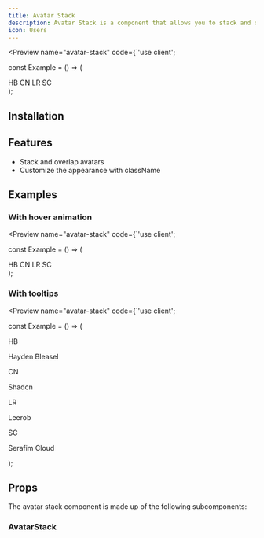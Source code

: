 ```yaml
---
title: Avatar Stack
description: Avatar Stack is a component that allows you to stack and overlap avatars.
icon: Users
---
```



<Preview name="avatar-stack" code={`'use client';


const Example = () => (
  <div className="flex h-screen w-full items-center justify-center bg-secondary p-8">
    <AvatarStack>
      <Avatar>
        <AvatarImage src="https://github.com/haydenbleasel.png" />
        <AvatarFallback>HB</AvatarFallback>
      </Avatar>
      <Avatar>
        <AvatarImage src="https://github.com/shadcn.png" />
        <AvatarFallback>CN</AvatarFallback>
      </Avatar>
      <Avatar>
        <AvatarImage src="https://github.com/leerob.png" />
        <AvatarFallback>LR</AvatarFallback>
      </Avatar>
      <Avatar>
        <AvatarImage src="https://github.com/serafimcloud.png" />
        <AvatarFallback>SC</AvatarFallback>
      </Avatar>
    </AvatarStack>
  </div>
);


## Installation

<Installer packageName="avatar-stack" />

## Features

- Stack and overlap avatars
- Customize the appearance with className

## Examples

### With hover animation

<Preview name="avatar-stack" code={`'use client';


const Example = () => (
  <div className="flex h-screen w-full items-center justify-center bg-secondary p-8">
    <AvatarStack animate>
      <Avatar>
        <AvatarImage src="https://github.com/haydenbleasel.png" />
        <AvatarFallback>HB</AvatarFallback>
      </Avatar>
      <Avatar>
        <AvatarImage src="https://github.com/shadcn.png" />
        <AvatarFallback>CN</AvatarFallback>
      </Avatar>
      <Avatar>
        <AvatarImage src="https://github.com/leerob.png" />
        <AvatarFallback>LR</AvatarFallback>
      </Avatar>
      <Avatar>
        <AvatarImage src="https://github.com/serafimcloud.png" />
        <AvatarFallback>SC</AvatarFallback>
      </Avatar>
    </AvatarStack>
  </div>
);


### With tooltips

<Preview name="avatar-stack" code={`'use client';


const Example = () => (
  <TooltipProvider>
    <div className="flex h-screen w-full items-center justify-center bg-secondary p-8">
      <AvatarStack>
        <Tooltip delayDuration={0}>
          <TooltipTrigger asChild>
            <Avatar>
              <AvatarImage src="https://github.com/haydenbleasel.png" />
              <AvatarFallback>HB</AvatarFallback>
            </Avatar>
          </TooltipTrigger>
          <TooltipContent>
            <p>Hayden Bleasel</p>
          </TooltipContent>
        </Tooltip>
        <Tooltip delayDuration={0}>
          <TooltipTrigger asChild>
            <Avatar>
              <AvatarImage src="https://github.com/shadcn.png" />
              <AvatarFallback>CN</AvatarFallback>
            </Avatar>
          </TooltipTrigger>
          <TooltipContent>
            <p>Shadcn</p>
          </TooltipContent>
        </Tooltip>
        <Tooltip delayDuration={0}>
          <TooltipTrigger asChild>
            <Avatar>
              <AvatarImage src="https://github.com/leerob.png" />
              <AvatarFallback>LR</AvatarFallback>
            </Avatar>
          </TooltipTrigger>
          <TooltipContent>
            <p>Leerob</p>
          </TooltipContent>
        </Tooltip>
        <Tooltip delayDuration={0}>
          <TooltipTrigger asChild>
            <Avatar>
              <AvatarImage src="https://github.com/serafimcloud.png" />
              <AvatarFallback>SC</AvatarFallback>
            </Avatar>
          </TooltipTrigger>
          <TooltipContent>
            <p>Serafim Cloud</p>
          </TooltipContent>
        </Tooltip>
      </AvatarStack>
    </div>
  </TooltipProvider>
);


## Props

The avatar stack component is made up of the following subcomponents:

### AvatarStack

<AutoTypeTable path="node_modules/@repo/avatar-stack/index.tsx" name="AvatarStackProps" />

